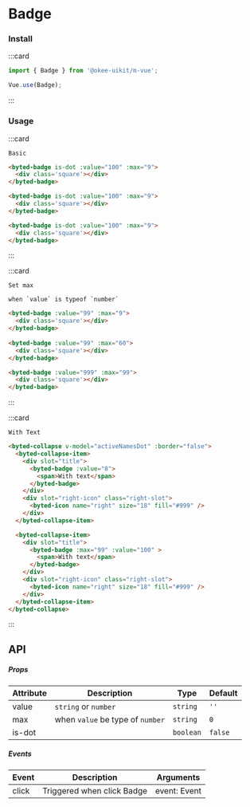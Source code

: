 # Badge

### Install

:::card

```javascript
import { Badge } from '@okee-uikit/m-vue';

Vue.use(Badge);
```

:::

### Usage

:::card

```topic
Basic
```

```html
<byted-badge is-dot :value="100" :max="9">
  <div class='square'></div>
</byted-badge>

<byted-badge is-dot :value="100" :max="9">
  <div class='square'></div>
</byted-badge>

<byted-badge is-dot :value="100" :max="9">
  <div class='square'></div>
</byted-badge>
```

:::

:::card

```topic
Set max
```

```desc
when `value` is typeof `number`
```

```html
<byted-badge :value="99" :max="9"> 
  <div class='square'></div>
</byted-badge>
  
<byted-badge :value="99" :max="60"> 
  <div class='square'></div>
</byted-badge>

<byted-badge :value="999" :max="99">
  <div class='square'></div>
</byted-badge>
```

:::

:::card

```topic
With Text
```

```html
<byted-collapse v-model="activeNamesDot" :border="false">
  <byted-collapse-item>
    <div slot="title">
      <byted-badge :value="8">
        <span>With text</span>
      </byted-badge>
    </div>
    <div slot="right-icon" class="right-slot">
      <byted-icon name="right" size="18" fill="#999" />
    </div>
  </byted-collapse-item>

  <byted-collapse-item>
    <div slot="title">
      <byted-badge :max="99" :value="100" >
        <span>With text</span>
      </byted-badge>
    </div>
    <div slot="right-icon" class="right-slot">
      <byted-icon name="right" size="18" fill="#999" />
    </div>
  </byted-collapse-item>
</byted-collapse>
```

:::

## API

##### Props

| Attribute | Description                      | Type      | Default |
| --------- | -------------------------------- | --------- | ------- |
| value     | `string` or `number`             | `string`  | `''`    |
| max       | when `value` be type of `number` | `string`  | `0`     |
| is-dot    |                                  | `boolean` | `false` |

##### Events

| Event | Description                | Arguments    |
| ----- | -------------------------- | ------------ |
| click | Triggered when click Badge | event: Event |
